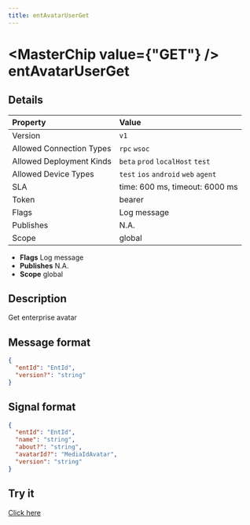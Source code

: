 ```yaml
---
title: entAvatarUserGet
---
```



# <MasterChip value={"GET"} /> entAvatarUserGet

## Details

| Property | Value | 
| :--- | :--- | 
| Version | `v1` |
| Allowed Connection Types | `rpc` `wsoc`  |
| Allowed Deployment Kinds | `beta` `prod` `localHost` `test`  |
| Allowed Device Types | `test` `ios` `android` `web` `agent`  |
| SLA | time: 600 ms, timeout: 6000 ms |
| Token | bearer |
| Flags | Log message |
| Publishes | N.A. |
| Scope | global |


- **Flags** Log message
- **Publishes** N.A.
- **Scope** global


## Description

Get enterprise avatar

## Message format

```json
{
  "entId": "EntId",
  "version?": "string"
}
```

## Signal format

```json
{
  "entId": "EntId",
  "name": "string",
  "about?": "string",
  "avatarId?": "MediaIdAvatar",
  "version": "string"
}
```

## Try it

[Click here](https://web.neome.ai/api?path=ent_entDrawer_entAvatarUserGet)

